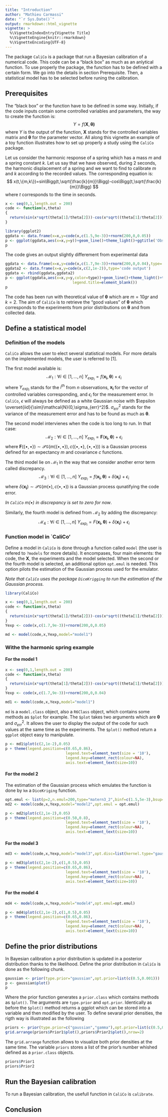 ```yaml
---
title: "Introduction"
author: "Mathieu Carmassi"
date: "`r Sys.Date()`"
output: rmarkdown::html_vignette
vignette: >
  %\VignetteIndexEntry{Vignette Title}
  %\VignetteEngine{knitr::rmarkdown}
  %\VignetteEncoding{UTF-8}
---
```



The package `CaliCo` is a package that run a Bayesian calibration of a numerical code. This code can be a "black box" as much as an anlytical function. To use properly the package, the function has to be defined with a certain form. We go into the details in section Prerequisite. Then, a statistical model has to be selected before runing the calibration.

## Prerequisites

The "black box" or the function have to be defined in some way. Initially, if the code inputs contain some controlled variables and parameters, the way to create the function is:
$$Y=f(\boldsymbol{X},\boldsymbol{\theta)} $$
where $Y$ is the output of the function, $\boldsymbol{X}$ stands for the controlled variables matrix and $\boldsymbol{\theta}$ for the parameter vector. All along this vignette an example of a toy function illustrates how to set up properly a study using the `CaliCo` package.

Let us consider the harmonic response of a spring which has a mass $m$ and a spring constant $k$. Let us say that we have observed, during 2 seconds, the harmonic displacement of a spring and we want to find to calibrate $m$ and $k$ according to the recorded values. The corresponding equation is:
$$ x(t,\{m,k\})=sin\Bigg(t,\sqrt{\frac{k}{m}}\Bigg)-cos\Bigg(t,\sqrt{\frac{k}{m}}\Bigg) $$
where $t$ corresponds to the time in seconds.

```r
x <- seq(0,1,length.out = 200)
code <- function(x,theta)
{
  return(sin(x*sqrt(theta[1]/theta[2]))-cos(x*sqrt((theta[1]/theta[2]))))
}
```


```r
library(ggplot2)
ggdata <- data.frame(x=x,y=code(x,c(1.5,9e-3))+rnorm(200,0,0.05))
p <- ggplot(ggdata,aes(x=x,y=y))+geom_line()+theme_light()+ggtitle('Observation of the displacement')
p
```

The code gives an output slightly differement from experimental data

```r
ggdata <- data.frame(x=x,y=code(x,c(1.7,9e-3))+rnorm(200,0,0.04),type='experiments')
ggdata2 <- data.frame(x=x,y=code(x,c(2,1e-2)),type='code output')
ggdata <- rbind(ggdata,ggdata2)
p <- ggplot(ggdata,aes(x=x,y=y,color=type))+geom_line()+theme_light()+theme(legend.position=c(0.80,0.80),
                              legend.title=element_blank())
p
```

The code has been run with theoretical value of $\boldsymbol{\theta}$ which are $m=10gr$ and $k=2$. The aim of `CaliCo` is to retrieve the "good values" of $\boldsymbol{\theta}$ which corresponds to the experiments from prior distributions on $\boldsymbol{\theta}$ and from collected data.

## Define a statistical model

### Definition of the models

`CaliCo` allows the user to elect several statistical models. For more details on the implemented models, the user is referred to [1].

The first model available is:
$$\mathcal{M}_1:\forall i \in [1,\dots,n] \ Y_{exp_i}=f(\boldsymbol{x_i},\boldsymbol{\theta})+\epsilon_i$$
where $Y_{exp_i}$ stands for the $i^{th}$ from $n$ observations, $\boldsymbol{x_i}$ for the vector of controlled variables corresponding, and $\epsilon_i$ for the measurement error. In `CaliCo`, $\epsilon$ will always be defined as a white Gaussian noise with $\epsilon \overset{iid}{\sim}\mathcal{N}(0,\sigma_{err}^2)$. $\sigma_{err}^2$ stands for the variance of the measurement error and has to be found as much as $\boldsymbol{\theta}$.


The second model intervienes when the code is too long to run. In that case:
$$\mathcal{M}_2:\forall i \in [1,\dots,n] \ Y_{exp_i}=\boldsymbol{F}(\boldsymbol{x_i},\boldsymbol{\theta})+\epsilon_i$$
where $\boldsymbol{F}(\{\bullet,\bullet\})\sim\mathcal{PG}(m(\{\bullet,\bullet\}),c(\{\bullet,\bullet\},\{\bullet,\bullet\}))$ is a Gaussian process defined for an expectancy $m$ and covariance $c$ functions.

The third model lie on $\mathcal{M}_1$ in the way that we consider another error term called discrepancy.
$$\mathcal{M}_3:\forall i \in [1,\dots,n] \ Y_{exp_i}=f(\boldsymbol{x_i},\boldsymbol{\theta})+\delta(\boldsymbol{x_i})+\epsilon_i$$
where $\delta(\boldsymbol{x_i})\sim\mathcal{PG}(m(\bullet),c(\bullet,\bullet))$ is a Gaussian process qunatifying the code error.

*In `CaliCo` $m(\bullet)$ in discrepancy is set to zero for now*.

Similarly, the fourth model is defined from $\mathcal{M}_2$ by adding the discrepancy:
$$\mathcal{M}_4:\forall i \in [1,\dots,n] \ Y_{exp_i}=F(\boldsymbol{x_i},\boldsymbol{\theta})+\delta(\boldsymbol{x_i})+\epsilon_i$$

### Function model in `CaliCo'

Define a model in `CaliCo` is done through a function called `model` (the user is refered to `?models` for more details). It encompases, four main elements: the code, the $\boldsymbol{X}$, the experiments and the model selected. When the second or the fourth model is selected, an additional option `opt.emul` is needed. This option pilots the estimation of the Gaussian process used for the emulator.

*Note that `CaliCo` uses the package `DiceKrigging` to run the estimation of the Gaussian process.*
```r
library(CaliCo)
```                

```r
x <- seq(0,1,length.out = 200)
code <- function(x,theta)
{
  return(sin(x*sqrt(theta[1]/theta[2]))-cos(x*sqrt((theta[1]/theta[2]))))
}
Yexp <- code(x,c(1.7,9e-3))+rnorm(200,0,0.05)

md <- model(code,x,Yexp,model="model1")
```

### Withe the harmonic spring example

#### For the model 1
```r
x <- seq(0,1,length.out = 200)
code <- function(x,theta)
{
  return(sin(x*sqrt(theta[1]/theta[2]))-cos(x*sqrt((theta[1]/theta[2]))))
}
Yexp <- code(x,c(1.7,9e-3))+rnorm(200,0,0.04)

md1 <- model(code,x,Yexp,model="model1")
```

`md` is a `model.class` object, also a `R6Class` object, which contains some methods as `$plot` for example. The `$plot` takes two arguments which are $\boldsymbol{\theta}$ and $\sigma_{err}^2$. It allows the user to display the output of the code for such values at the same time as the experiments. The `$plot()` method return a `ggplot` object easy to manipulate.

```r
p <- md1$plot(c(2,1e-2),0.05)
p + theme(legend.position=c(0.65,0.86),
                           legend.text=element_text(size = '10'),
                           legend.key=element_rect(colour=NA),
                           axis.text=element_text(size=10))
```

#### For the model 2
The estimation of the Gaussian process which emulates the function is done by `km` a `DiceKriging` function.

```r
opt.emul <- list(p=2,n.emul=200,type="matern3_2",binf=c(1.5,5e-3),bsup=c(2.5,2.5e-2),DOE=NULL)
md2 <- model(code,x,Yexp,model="model2",opt.emul = opt.emul)
```

```r
p <- md2$plot(c(2,1e-2),0.05)
p + theme(legend.position=c(0.50,0.8),
                           legend.text=element_text(size = '10'),
                           legend.key=element_rect(colour=NA),
                           axis.text=element_text(size=10))
```

#### For the model 3

```r
md3 <- model(code,x,Yexp,model="model3",opt.disc=list(kernel.type="gauss"))
```

```r
p <- md3$plot(c(2,1e-2),c(1,0.5),0.05)
p + theme(legend.position=c(0.65,0.86),
                           legend.text=element_text(size = '10'),
                           legend.key=element_rect(colour=NA),
                           axis.text=element_text(size=10))
```

#### For the model 4

```r
md4 <- model(code,x,Yexp,model="model4",opt.emul=opt.emul)
```

```r
p <- md4$plot(c(2,1e-2),c(1,0.5),0.05)
p + theme(legend.position=c(0.65,0.86),
                           legend.text=element_text(size = '10'),
                           legend.key=element_rect(colour=NA),
                           axis.text=element_text(size=10))
```

## Define the prior distributions

In Bayesian calibration a prior distribution is updated in a posterior distribution thanks to the likelihood. Define the prior distribution in `CaliCo` is done as the following chunk.

```r
gaussian <- prior(type.prior="gaussian",opt.prior=list(c(0.5,0.001)))
p <- gaussian$plot()
p
```

Where the prior function generates a `prior.class` which contains methods as `$plot()`. The arguments are `type.prior` and `opt.prior`. Identically as before the `$plot()` method returns a ggplot which can be stored into a variable and then modified by the user. To define sevaral prior densities, the rigth way is illustrated as the following

```r
priors <- prior(type.prior=c("gaussian","gamma"),opt.prior=list(c(0.5,0.001),c(5,1)))
grid.arrange(priors$Prior1$plot(),priors$Prior2$plot(),nrow=2)
```

The `grid.arrange` function allows to visualize both prior densities at the same time. The variable `priors` stores a list of the prior's number whished defined as a `prior.class` objects.

```r
priors$Prior1
priors$Prior2
```

## Run the Bayesian calibration
To run a Bayesian calibration, the usefull function in `CaliCo` is `calibrate`.

## Conclusion
